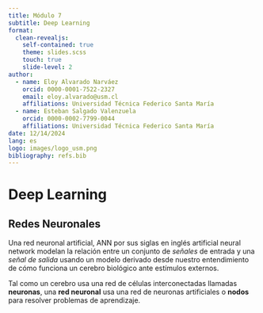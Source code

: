```yaml
---
title: Módulo 7
subtitle: Deep Learning
format:
  clean-revealjs:
    self-contained: true
    theme: slides.scss
    touch: true
    slide-level: 2
author:
  - name: Eloy Alvarado Narváez
    orcid: 0000-0001-7522-2327
    email: eloy.alvarado@usm.cl
    affiliations: Universidad Técnica Federico Santa María
  - name: Esteban Salgado Valenzuela
    orcid: 0000-0002-7799-0044
    affiliations: Universidad Técnica Federico Santa María
date: 12/14/2024
lang: es
logo: images/logo_usm.png
bibliography: refs.bib
---
```


# Deep Learning  {background-color="#40666e"}

## Redes Neuronales

Una [red neuronal artificial, ANN]{.bg3} por sus siglas en inglés [artificial neural network]{.fg1} modelan la relación entre un conjunto de [*señales* de entrada]{.bg4} y una [*señal de salida*]{.bg2} usando un modelo derivado desde nuestro entendimiento de cómo funciona un cerebro biológico ante estímulos externos.

Tal como un cerebro usa una red de células interconectadas llamadas **neuronas**, una **red neuronal** usa una red de neuronas artificiales o **nodos** para resolver problemas de aprendizaje.
